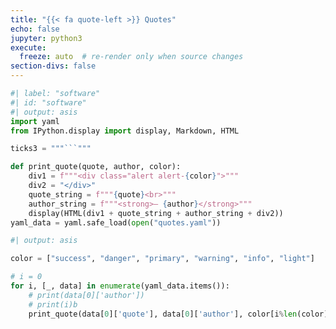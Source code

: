 ```yaml
---
title: "{{< fa quote-left >}} Quotes"
echo: false
jupyter: python3
execute:
  freeze: auto  # re-render only when source changes
section-divs: false
---
```


```python
#| label: "software"
#| id: "software"
#| output: asis
import yaml
from IPython.display import display, Markdown, HTML

ticks3 = """```"""

def print_quote(quote, author, color):
    div1 = f"""<div class="alert alert-{color}">"""
    div2 = "</div>"
    quote_string = f"""{quote}<br>"""
    author_string = f"""<strong>— {author}</strong>"""
    display(HTML(div1 + quote_string + author_string + div2))
yaml_data = yaml.safe_load(open("quotes.yaml"))

```

```python
#| output: asis

color = ["success", "danger", "primary", "warning", "info", "light"]

# i = 0
for i, [_, data] in enumerate(yaml_data.items()):
    # print(data[0]['author'])
    # print(i)b
    print_quote(data[0]['quote'], data[0]['author'], color[i%len(color)])
```



